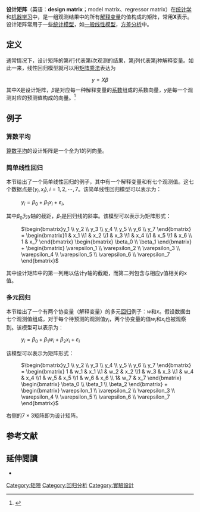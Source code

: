 '''设计矩阵'''（英语：'''design matrix'''；model matrix、regressor matrix）在[[统计学|统计学]]和[[机器学习|机器学习]]中，是一组观测结果中的所有[[解释变量|解释变量]]的值构成的矩阵，常用'''X'''表示。设计矩阵常用于一些[[统计模型|统计模型]]，如[[一般线性模型|一般线性模型]]，[[方差分析|方差分析]]中。

==定义==
通常情况下，设计矩阵的第i行代表第i次观测的结果，第j列代表第j种解释变量。如此一来，线性回归模型就可以用[[矩阵乘法|矩阵乘法]]表达为
:<math> 
y = X \beta 
</math>
其中<math>X</math>是设计矩阵，<math>\beta</math>是对应每一种解释变量的[[系数|系数]]组成的系数向量，<math>y</math>是每一个观测对应的预测值构成的向量。<ref>{{cite book |last=Everitt |first=B. S. |year=2002 |title=Cambridge Dictionary of Statistics |edition=2nd |location=Cambridge, UK |publisher=Cambridge University Press |isbn=0-521-81099-X }}</ref>

== 例子 ==

=== 算数平均 ===
[[算术平均数|算数平均]]的设计矩阵是一个全为1的列向量。

=== 简单线性回归 ===
本节给出了一个简单线性回归的例子，其中有一个解释变量和有七个观测值。这七个数据点是<math>\left\{ y_i, x_i\right\}, i=1,2,\cdots,7</math>。该简单线性回归模型可以表示为：

: <math> y_i = \beta_0 + \beta_1 x_i +\varepsilon_i, \,</math>

其中<math> \beta_0 </math>为y轴的截距，<math>\beta_1</math>是回归线的斜率。该模型可以表示为矩阵形式：

: <math>
\begin{bmatrix}y_1 \\ y_2 \\ y_3 \\ y_4 \\ y_5 \\ y_6 \\ y_7 \end{bmatrix}
= 
\begin{bmatrix}1 & x_1  \\1 & x_2  \\1 & x_3  \\1 & x_4  \\1 & x_5  \\1 & x_6 \\ 1 & x_7  \end{bmatrix}
\begin{bmatrix} \beta_0 \\ \beta_1  \end{bmatrix}
+
\begin{bmatrix} \varepsilon_1 \\ \varepsilon_2 \\ \varepsilon_3 \\
\varepsilon_4 \\ \varepsilon_5 \\ \varepsilon_6 \\ \varepsilon_7 \end{bmatrix}
</math>

其中设计矩阵中的第一列用以估计y轴的截距，而第二列包含与相应y值相关的x值。

=== 多元回归 ===
本节给出了一个有两个协变量（解释变量）的多元[[線性回歸|回归]]例子：<math> w </math>和<math> x </math>。假设数据由七个观测值组成，对于每个待预测的观测值<math>y_i</math>，两个协变量的值<math> w_i </math>和<math> x_i </math>也被观察到。该模型可以表示为：

: <math> y_i = \beta_0 + \beta_1 w_i + \beta_2 x_i + \varepsilon_i </math>

该模型可以表示为矩阵形式：

: <math>
\begin{bmatrix}y_1 \\ y_2 \\ y_3 \\ y_4 \\ y_5 \\ y_6 \\ y_7 \end{bmatrix} = 
\begin{bmatrix} 1 & w_1 & x_1  \\1 & w_2 & x_2  \\1 & w_3 & x_3  \\1 & w_4 & x_4  \\1 & w_5 & x_5  \\1 & w_6 & x_6 \\ 1& w_7  & x_7  \end{bmatrix}
\begin{bmatrix} \beta_0 \\ \beta_1 \\ \beta_2  \end{bmatrix}
+
\begin{bmatrix} \varepsilon_1 \\ \varepsilon_2 \\ \varepsilon_3 \\
\varepsilon_4 \\ \varepsilon_5 \\ \varepsilon_6 \\ \varepsilon_7 \end{bmatrix}
</math>

右侧的<math> 7 \times 3 </math>矩阵即为设计矩阵。

==参考文献==
{{reflist}}

==延伸閲讀==
{{refbegin}}
*{{cite book |first=Albert |last=Verbeek |chapter=The Geometry of Model Selection in Regression |title=Misspecification Analysis |editor-first=Theo K. |editor-last=Dijkstra |location=New York |publisher=Springer |year=1984 |pages=20–36 |isbn=0-387-13893-5 }}
{{refend}}

[[Category:矩陣|Category:矩陣]]
[[Category:回归分析|Category:回归分析]]
[[Category:實驗設計|Category:實驗設計]]